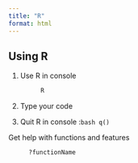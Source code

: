 ```yaml
---
title: "R"
format: html
---
```


## Using R

1. Use R in console
: ```bash
R
```

2. Type your code

3. Quit R in console
:```bash
q()
```

Get help with functions and features
: ```R
?functionName
```

